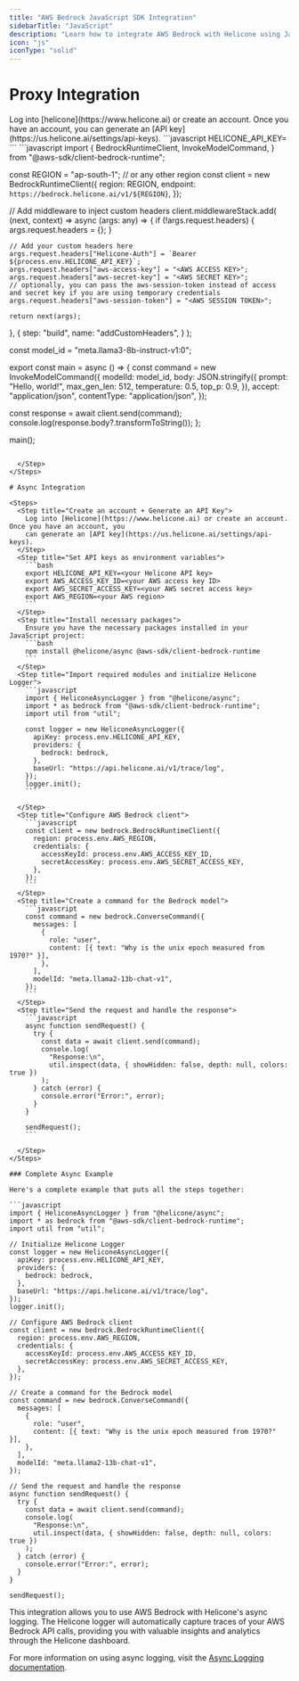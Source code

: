 ```yaml
---
title: "AWS Bedrock JavaScript SDK Integration"
sidebarTitle: "JavaScript"
description: "Learn how to integrate AWS Bedrock with Helicone using JavaScript."
icon: "js"
iconType: "solid"
---
```


# Proxy Integration

<Steps>
  <Step title="Create an account + Generate an API Key">
    Log into [helicone](https://www.helicone.ai) or create an account. Once you have an account, you
    can generate an [API key](https://us.helicone.ai/settings/api-keys).
  </Step>
  <Step title="Set HELICONE_API_KEY as an environment variable">
```javascript
HELICONE_API_KEY=<your API key>
```
  </Step>
  <Step title="Run the Bedrock command with the Helicone Proxy">
```javascript 
import {
  BedrockRuntimeClient,
  InvokeModelCommand,
} from "@aws-sdk/client-bedrock-runtime";

const REGION = "ap-south-1"; // or any other region
const client = new BedrockRuntimeClient({
region: REGION,
endpoint: `https://bedrock.helicone.ai/v1/${REGION}`,
});

// Add middleware to inject custom headers
client.middlewareStack.add(
(next, context) => async (args: any) => {
if (!args.request.headers) {
args.request.headers = {};
}

    // Add your custom headers here
    args.request.headers["Helicone-Auth"] = `Bearer ${process.env.HELICONE_API_KEY}`;
    args.request.headers["aws-access-key"] = "<AWS ACCESS KEY>";
    args.request.headers["aws-secret-key"] = "<AWS SECRET KEY>";
    // optionally, you can pass the aws-session-token instead of access and secret key if you are using temporary credentials
    args.request.headers["aws-session-token"] = "<AWS SESSION TOKEN>";

    return next(args);

},
{
step: "build",
name: "addCustomHeaders",
}
);

const model_id = "meta.llama3-8b-instruct-v1:0";

export const main = async () => {
  const command = new InvokeModelCommand({
    modelId: model_id,
    body: JSON.stringify({
      prompt: "Hello, world!",
      max_gen_len: 512,
      temperature: 0.5,
      top_p: 0.9,
    }),
    accept: "application/json",
    contentType: "application/json",
  });

const response = await client.send(command);
console.log(response.body?.transformToString());
};

main();

````

  </Step>
</Steps>

# Async Integration

<Steps>
  <Step title="Create an account + Generate an API Key">
    Log into [Helicone](https://www.helicone.ai) or create an account. Once you have an account, you
    can generate an [API key](https://us.helicone.ai/settings/api-keys).
  </Step>
  <Step title="Set API keys as environment variables">
    ```bash
    export HELICONE_API_KEY=<your Helicone API key>
    export AWS_ACCESS_KEY_ID=<your AWS access key ID>
    export AWS_SECRET_ACCESS_KEY=<your AWS secret access key>
    export AWS_REGION=<your AWS region>
    ```
  </Step>
  <Step title="Install necessary packages">
    Ensure you have the necessary packages installed in your JavaScript project:
    ```bash
    npm install @helicone/async @aws-sdk/client-bedrock-runtime
    ```
  </Step>
  <Step title="Import required modules and initialize Helicone Logger">
    ```javascript
    import { HeliconeAsyncLogger } from "@helicone/async";
    import * as bedrock from "@aws-sdk/client-bedrock-runtime";
    import util from "util";

    const logger = new HeliconeAsyncLogger({
      apiKey: process.env.HELICONE_API_KEY,
      providers: {
        bedrock: bedrock,
      },
      baseUrl: "https://api.helicone.ai/v1/trace/log",
    });
    logger.init();
    ```

  </Step>
  <Step title="Configure AWS Bedrock client">
    ```javascript
    const client = new bedrock.BedrockRuntimeClient({
      region: process.env.AWS_REGION,
      credentials: {
        accessKeyId: process.env.AWS_ACCESS_KEY_ID,
        secretAccessKey: process.env.AWS_SECRET_ACCESS_KEY,
      },
    });
    ```
  </Step>
  <Step title="Create a command for the Bedrock model">
    ```javascript
    const command = new bedrock.ConverseCommand({
      messages: [
        {
          role: "user",
          content: [{ text: "Why is the unix epoch measured from 1970?" }],
        },
      ],
      modelId: "meta.llama2-13b-chat-v1",
    });
    ```
  </Step>
  <Step title="Send the request and handle the response">
    ```javascript
    async function sendRequest() {
      try {
        const data = await client.send(command);
        console.log(
          "Response:\n",
          util.inspect(data, { showHidden: false, depth: null, colors: true })
        );
      } catch (error) {
        console.error("Error:", error);
      }
    }

    sendRequest();
    ```

  </Step>
</Steps>

### Complete Async Example

Here's a complete example that puts all the steps together:

```javascript
import { HeliconeAsyncLogger } from "@helicone/async";
import * as bedrock from "@aws-sdk/client-bedrock-runtime";
import util from "util";

// Initialize Helicone Logger
const logger = new HeliconeAsyncLogger({
  apiKey: process.env.HELICONE_API_KEY,
  providers: {
    bedrock: bedrock,
  },
  baseUrl: "https://api.helicone.ai/v1/trace/log",
});
logger.init();

// Configure AWS Bedrock client
const client = new bedrock.BedrockRuntimeClient({
  region: process.env.AWS_REGION,
  credentials: {
    accessKeyId: process.env.AWS_ACCESS_KEY_ID,
    secretAccessKey: process.env.AWS_SECRET_ACCESS_KEY,
  },
});

// Create a command for the Bedrock model
const command = new bedrock.ConverseCommand({
  messages: [
    {
      role: "user",
      content: [{ text: "Why is the unix epoch measured from 1970?" }],
    },
  ],
  modelId: "meta.llama2-13b-chat-v1",
});

// Send the request and handle the response
async function sendRequest() {
  try {
    const data = await client.send(command);
    console.log(
      "Response:\n",
      util.inspect(data, { showHidden: false, depth: null, colors: true })
    );
  } catch (error) {
    console.error("Error:", error);
  }
}

sendRequest();
````

This integration allows you to use AWS Bedrock with Helicone's async logging. The Helicone logger will automatically capture traces of your AWS Bedrock API calls, providing you with valuable insights and analytics through the Helicone dashboard.

For more information on using async logging, visit the [Async Logging documentation](/getting-started/integration-method/).
